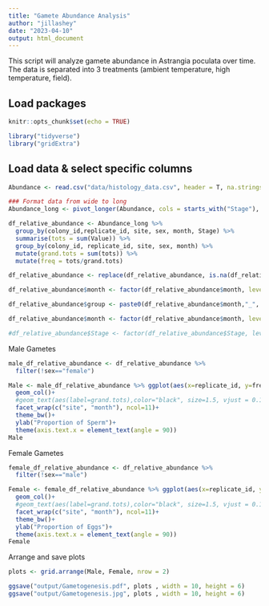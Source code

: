 ```yaml
---
title: "Gamete Abundance Analysis"
author: "jillashey"
date: "2023-04-10"
output: html_document
---
```


This script will analyze gamete abundance in Astrangia poculata over time. The data is separated into 3 treatments (ambient temperature, high temperature, field). 

## Load packages 
```r
knitr::opts_chunk$set(echo = TRUE)

library("tidyverse")
library("gridExtra")
```

## Load data & select specific columns 
```r
Abundance <- read.csv("data/histology_data.csv", header = T, na.strings = c("", "NA"))

### Format data from wide to long 
Abundance_long <- pivot_longer(Abundance, cols = starts_with("Stage"), names_to = "Stage", values_to = "Value")

df_relative_abundance <- Abundance_long %>%
  group_by(colony_id,replicate_id, site, sex, month, Stage) %>%
  summarise(tots = sum(Value)) %>%
  group_by(colony_id, replicate_id, site, sex, month) %>%
  mutate(grand.tots = sum(tots)) %>%
  mutate(freq = tots/grand.tots) 

df_relative_abundance <- replace(df_relative_abundance, is.na(df_relative_abundance), 0)

df_relative_abundance$month <- factor(df_relative_abundance$month, levels = c("January","February", "March","April", "May","June", "July", "August", "September","October",  "November"))

df_relative_abundance$group <- paste0(df_relative_abundance$month,"_", df_relative_abundance$colony_id)

df_relative_abundance$month <- factor(df_relative_abundance$month, levels = c("January","February", "March","April", "May","June", "July", "August", "September","October",  "November"))

#df_relative_abundance$Stage <- factor(df_relative_abundance$Stage, levels = c("StageI","StageII","StageIII","StageIV"))

```

Male Gametes
```r
male_df_relative_abundance <- df_relative_abundance %>%
  filter(!sex=="female")

Male <- male_df_relative_abundance %>% ggplot(aes(x=replicate_id, y=freq, group=Stage, color=Stage, fill=Stage)) +
  geom_col()+
  #geom_text(aes(label=grand.tots),color="black", size=1.5, vjust = 0.1)+
  facet_wrap(c("site", "month"), ncol=11)+
  theme_bw()+
  ylab("Proportion of Sperm")+
  theme(axis.text.x = element_text(angle = 90))
Male
```

Female Gametes
```r
female_df_relative_abundance <- df_relative_abundance %>%
  filter(!sex=="male")

Female <- female_df_relative_abundance %>% ggplot(aes(x=replicate_id, y=freq, group=Stage, color=Stage, fill=Stage)) +
  geom_col()+
  #geom_text(aes(label=grand.tots),color="black", size=1.5, vjust = 0.1)+
  facet_wrap(c("site", "month"), ncol=11)+
  theme_bw()+
  ylab("Proportion of Eggs")+
  theme(axis.text.x = element_text(angle = 90))
Female
```
Arrange and save plots
```r

plots <- grid.arrange(Male, Female, nrow = 2)

ggsave("output/Gametogenesis.pdf", plots , width = 10, height = 6)
ggsave("output/Gametogenesis.jpg", plots , width = 10, height = 6)


```

